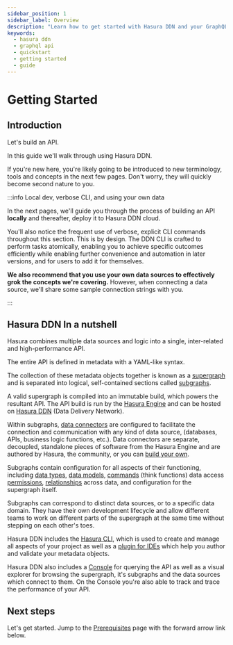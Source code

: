 ```yaml
---
sidebar_position: 1
sidebar_label: Overview
description: "Learn how to get started with Hasura DDN and your GraphQL API."
keywords:
  - hasura ddn
  - graphql api
  - quickstart
  - getting started
  - guide
---
```


# Getting Started

## Introduction

Let's build an API.

In this guide we'll walk through using Hasura DDN.

If you're new here, you're likely going to be introduced to new terminology, tools and concepts in the next few pages.
Don't worry, they will quickly become second nature to you.

:::info Local dev, verbose CLI, and using your own data

In the next pages, we'll guide you through the process of building an API **locally** and thereafter, deploy it to
Hasura DDN cloud.

You'll also notice the frequent use of verbose, explicit CLI commands throughout this section. This is by design.
The DDN CLI is crafted to perform tasks atomically, enabling you to achieve specific outcomes efficiently while
enabling further convenience and automation in later versions, and for users to add it for themselves.

**We also recommend that you use your own data sources to effectively grok the concepts we're covering.** However, when
connecting a data source, we'll share some sample connection strings with you.

:::

## Hasura DDN In a nutshell

Hasura combines multiple data sources and logic into a single, inter-related and high-performance API.

The entire API is defined in metadata with a YAML-like syntax.

The collection of these metadata objects together is known as a [supergraph](/glossary.mdx#supergraph) and is separated
into logical, self-contained sections called [subgraphs](/glossary.mdx#subgraphs).

A valid supergraph is compiled into an immutable build, which powers the resultant API. The API build is run by the
[Hasura Engine](/glossary.mdx#immutable-build-runtime-system) and can be hosted on
[Hasura DDN](/glossary.mdx#hasura-data-delivery-network-ddn) (Data Delivery Network).

Within subgraphs, [data connectors](/glossary.mdx#native-data-connectors) are configured to facilitate the connection
and communication with any kind of data source, (databases, APIs, business logic functions, etc.). Data connectors are
separate, decoupled, standalone pieces of software from the Hasura Engine and are authored by Hasura, the community, or
you can [build your own](/connectors/build-your-own/index.mdx).

Subgraphs contain configuration for all aspects of their functioning, including
[data types](/supergraph-modeling/types.mdx), [data models](/supergraph-modeling/models.mdx),
[commands](/supergraph-modeling/commands.mdx) (think functions) data access
[permissions](/supergraph-modeling/permissions.mdx), [relationships](/supergraph-modeling/relationships.mdx) across
data, and configuration for the supergraph itself.

Subgraphs can correspond to distinct data sources, or to a specific data domain. They have their own development
lifecycle and allow different teams to work on different parts of the supergraph at the same time without stepping on
each other's toes.

Hasura DDN includes the [Hasura CLI](/cli/overview.mdx), which is used to create and manage all aspects of your project
as well as a [plugin for IDEs](https://marketplace.visualstudio.com/items?itemName=HasuraHQ.hasura) which help you
author and validate your metadata objects.

Hasura DDN also includes a [Console](https://console.hasura.io/) for querying the API as well as a visual explorer for browsing the supergraph,
it's subgraphs and the data sources which connect to them. On the Console you're also able to track and trace the
performance of your API.

## Next steps

Let's get started. Jump to the [Prerequisites](/getting-started/00-prerequisites.mdx) page with the forward arrow link
below.
